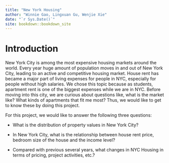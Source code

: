 ```yaml
--- 
title: "New York Housing"
author: "Winnie Gao, Lingxuan Gu, Wenjie Xie"
date: "`r Sys.Date()`"
site: bookdown::bookdown_site
---
```


# Introduction

New York City is among the most expensive housing markets around the world. Every year huge amount of population moves in and out of New York City, leading to an active and competitive housing market. House rent has became a major part of living expenses for people in NYC, especially for people without high salaries. We chose this topic because as students, apartment rent is one of the biggest expenses while we are in NYC. Before moving into this city, we are curious about questions like, what is the market like? What kinds of apartments that fit me most? Thus, we would like to get to know these by doing this project.

For this project, we would like to answer the following three questions:

- What is the distribution of property values in New York City?

- In New York City, what is the relationship between house rent price, bedroom size of the house and the income level?

- Compared with previous several years, what changes in NYC Housing in terms of pricing, project activities, etc.?


